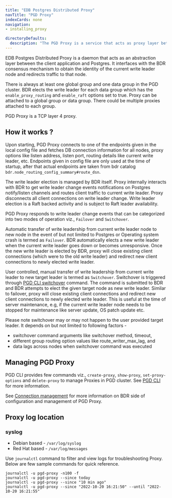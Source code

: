 ```yaml
---
title: "EDB Postgres Distributed Proxy"
navTitle: "PGD Proxy"
indexCards: none
navigation:
- installing_proxy

directoryDefaults:
  description: "The PGD Proxy is a service that acts as proxy layer between the client application and Postgres for your EDB Postgres Distributed cluster"
---
```


EDB Postgres Distributed Proxy is a daemon that acts as an abstraction layer between the client application and Postgres. It interfaces with the BDR consensus mechanism to obtain the identity of the current write leader node and redirects traffic to that node.

There is always at least one global group and one data group in the PGD cluster. BDR elects the write leader for each data group which has the `enable_proxy_routing` and `enable_raft` options set to true. Proxy can be attached to a global group or data group. There could be multiple proxies attached to each group.

PGD Proxy is a TCP layer 4 proxy.


## How it works ?

Upon starting, PGD Proxy connects to one of the endpoints given in the local config file and fetches DB connection information for all nodes, proxy options like listen address, listen port, routing details like current write leader, etc. Endpoints given in config file are only used at the time of startup, after that actual endpoints are taken from bdr catalog `bdr.node_routing_config_summary#route_dsn`.

The write leader election is managed by BDR itself. Proxy internally interacts with BDR to get write leader change events notifications on Postgres notify/listen channels and routes client traffic to current write leader. Proxy disconnects all client connections on write leader change. Write leader election is a Raft backed activity and is subject to Raft leader availability.

PGD Proxy responds to write leader change events that can be categorized into two modes of operation viz., `Failover` and `Switchover`.

Automatic transfer of write leadership from current write leader node  to new node in the event of but not limited to Postgres or Operating system crash is termed as `Failover`. BDR automatically elects a new write leader when the current write leader goes down or becomes unresponsive. Once the new write leader is elected by BDR, proxy will close existing client connections (which were to the old write leader) and redirect new client connections to newly elected write leader.

User controlled, manual transfer of write leadership from current write leader to new target leader is termed as `Switchover`.  Switchover is triggered through [PGD CLI switchover](/product_docs/docs/pgd/5/cli/command_ref/pgd_switchover.mdx) command. The command is submitted to BDR and BDR attempts to elect the given target node as new write leader. Similar to failover, proxy will close existing client connections and redirect new client connections to newly elected write leader. This is useful at the time of server maintenance, e.g, if the current write leader node needs to be stopped for maintenance like server update, OS patch update etc.

Please note switchover may or may not happen to the user provided target leader. It depends on but not limited to following factors -
- switchover command arguments like switchover method, timeout,
- different group routing option values like route_writer_max_lag, and
- data lags across nodes when switchover command was executed


## Managing PGD Proxy

PGD CLI provides few commands viz., `create-proxy`, `show-proxy`, `set-proxy-options` and `delete-proxy` to manage Proxies in PGD cluster. See [PGD CLI](/product_docs/docs/pgd/5/cli/command_ref) for more information.

See [Connection management](/product_docs/docs/pgd/5/routing) for more information on BDR side of configuration and management of PGD Proxy.


## Proxy log location
### syslog
- Debian based - `/var/log/syslog`
- Red Hat based - `/var/log/messages`

Use `journalctl` command to filter and view logs for troubleshooting Proxy. Below are few sample commands for quick reference.
```
journalctl -u pgd-proxy -n100 -f
journalctl -u pgd-proxy --since today
journalctl -u pgd-proxy --since "10 min ago"
journalctl -u pgd-proxy --since "2022-10-20 16:21:50" --until "2022-10-20 16:21:55"
```



